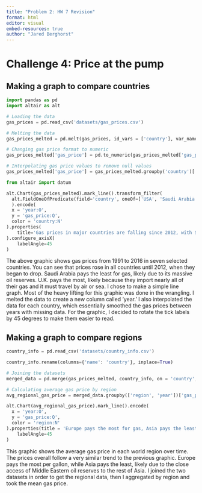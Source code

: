 ```yaml
---
title: "Problem 2: HW 7 Revision"
format: html
editor: visual
embed-resources: true
author: "Jared Berghorst"
---
```


# Challenge 4: Price at the pump

## Making a graph to compare countries

```python
import pandas as pd
import altair as alt

# Loading the data
gas_prices = pd.read_csv('datasets/gas_prices.csv')

# Melting the data
gas_prices_melted = pd.melt(gas_prices, id_vars = ['country'], var_name = 'year', value_name = 'gas_price')

# Changing gas price format to numeric
gas_prices_melted['gas_price'] = pd.to_numeric(gas_prices_melted['gas_price'], errors='coerce')

# Interpolating gas price values to remove null values
gas_prices_melted['gas_price'] = gas_prices_melted.groupby('country')['gas_price'].transform(lambda x: x.interpolate())

```

```python
from altair import datum

alt.Chart(gas_prices_melted).mark_line().transform_filter(
  alt.FieldOneOfPredicate(field='country', oneOf=['USA', 'Saudi Arabia', 'Japan', 'UK', 'Brazil', 'China', 'Russia'])
  ).encode(
  x = 'year:O',
  y = 'gas_price:Q',
  color = 'country:N'
).properties(
    title='Gas prices in major countries are falling since 2012, with Saudi Arabia paying the least and the U.K. paying the most'
).configure_axisX(
    labelAngle=45 
)
```

The above graphic shows gas prices from 1991 to 2016 in seven selected countries. You can see that prices rose in all countries until 2012, when they began to drop. Saudi Arabia pays the least for gas, likely due to its massive oil reserves. U.K. pays the most, likely because they import nearly all of their gas and it must travel by air or sea. I chose to make a simple line graph. Most of the heavy lifting for this graphic was done in the wrangling. I melted the data to create a new column called 'year.' I also interpolated the data for each country, which essentially smoothed the gas prices between years with missing data. For the graphic, I decided to rotate the tick labels by 45 degrees to make them easier to read.

## Making a graph to compare regions

```python
country_info = pd.read_csv('datasets/country_info.csv')

country_info.rename(columns={'name': 'country'}, inplace=True)

# Joining the datasets
merged_data = pd.merge(gas_prices_melted, country_info, on = 'country', how = 'left')

# Calculating average gas price by region
avg_regional_gas_price = merged_data.groupby(['region', 'year'])['gas_price'].mean().reset_index()
```

```python
alt.Chart(avg_regional_gas_price).mark_line().encode(
  x = 'year:O',
  y = 'gas_price:Q',
  color = 'region:N'
).properties(title = 'Europe pays the most for gas, Asia pays the least. All regions have seen declining prices since 2012.').configure_axisX(
    labelAngle=45
)
```

This graphic shows the average gas price in each world region over time. The prices overall follow a very similar trend to the previous graphic. Europe pays the most per gallon, while Asia pays the least, likely due to the close access of Middle Eastern oil reserves to the rest of Asia. I joined the two datasets in order to get the regional data, then I aggregated by region and took the mean gas price.
